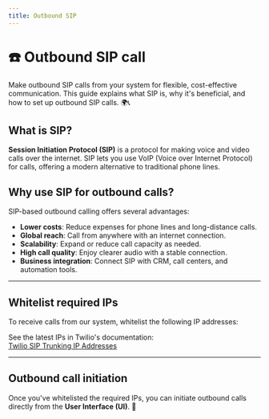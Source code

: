 ```yaml
---
title: Outbound SIP
---
```


# ☎️ Outbound SIP call

Make outbound SIP calls from your system for flexible, cost-effective communication. This guide explains what SIP is, why it's beneficial, and how to set up outbound SIP calls. 🌍📞

## What is SIP?
**Session Initiation Protocol (SIP)** is a protocol for making voice and video calls over the internet. SIP lets you use VoIP (Voice over Internet Protocol) for calls, offering a modern alternative to traditional phone lines.

## Why use SIP for outbound calls?
SIP-based outbound calling offers several advantages:
- **Lower costs**: Reduce expenses for phone lines and long-distance calls.
- **Global reach**: Call from anywhere with an internet connection.
- **Scalability**: Expand or reduce call capacity as needed.
- **High call quality**: Enjoy clearer audio with a stable connection.
- **Business integration**: Connect SIP with CRM, call centers, and automation tools.

---

## Whitelist required IPs
To receive calls from our system, whitelist the following IP addresses:

See the latest IPs in Twilio's documentation:  
[Twilio SIP Trunking IP Addresses](https://www.twilio.com/docs/sip-trunking/ip-addresses)

---

## Outbound call initiation
Once you've whitelisted the required IPs, you can initiate outbound calls directly from the **User Interface (UI)**. 🚀

